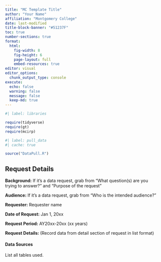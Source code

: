 ```yaml
---
title: "MC Template Title"
author: "Your Name"
affiliation: "Montgomery College"
date: last-modified
title-block-banner: "#51237F"
toc: true
number-sections: true
format: 
  html:
    fig-width: 8
    fig-height: 6
    page-layout: full
    embed-resources: true
editor: visual
editor_options: 
  chunk_output_type: console
execute:
  echo: false
  warning: false
  message: false
  keep-md: true
---
```


```r
#| label: libraries

require(tidyverse)
require(gt)
require(mcirp)
```

```r
#| label: pull_data
#| cache: true

source("DataPull.R")
```

## Request Details

**Background:** If it's a data request, grab from "What question(s) are you trying to answer?" and "Purpose of the request"

**Audience:** If it's a data request, grab from "Who is the intended audience?"

**Requester:** Requester name

**Date of Request:** Jan 1, 20xx

**Request Period:** AY20xx-20xx (xx years)

**Request Details:** (Record data from detail section of request in list format)

#### Data Sources

List all tables used.
